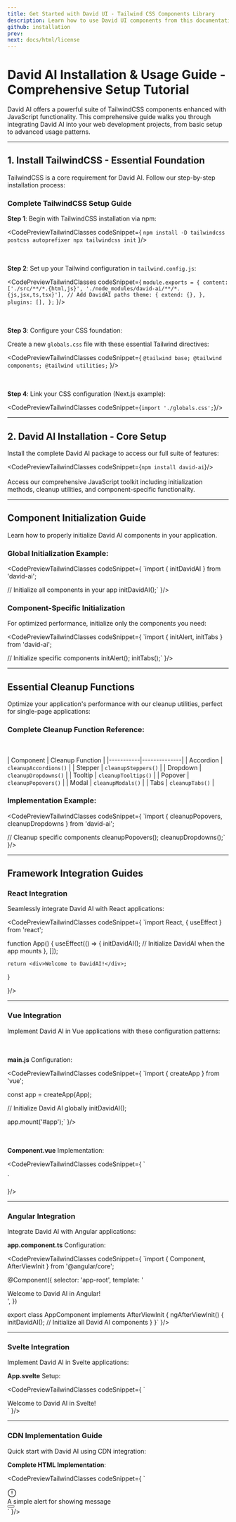 ```yaml
---
title: Get Started with David UI - Tailwind CSS Components Library
description: Learn how to use David UI components from this documentation to easily create elegant and flexible pages using Tailwind CSS.
github: installation
prev: 
next: docs/html/license
---
```


# David AI Installation & Usage Guide - Comprehensive Setup Tutorial

David AI offers a powerful suite of TailwindCSS components enhanced with JavaScript functionality. This comprehensive guide walks you through integrating David AI into your web development projects, from basic setup to advanced usage patterns.

---

## 1. Install TailwindCSS - Essential Foundation

TailwindCSS is a core requirement for David AI. Follow our step-by-step installation process:

### Complete TailwindCSS Setup Guide

**Step 1**: Begin with TailwindCSS installation via npm:

<CodePreviewTailwindClasses codeSnippet={
`npm install -D tailwindcss postcss autoprefixer
npx tailwindcss init`
}/>

<br></br>
**Step 2**: Set up your Tailwind configuration in `tailwind.config.js`:

<CodePreviewTailwindClasses codeSnippet={
`module.exports = {
  content: ['./src/**/*.{html,js}', './node_modules/david-ai/**/*.{js,jsx,ts,tsx}'], // Add DavidAI paths
  theme: {
    extend: {},
  },
  plugins: [],
};`
}/>

<br></br>
**Step 3**: Configure your CSS foundation:

Create a new `globals.css` file with these essential Tailwind directives:

<CodePreviewTailwindClasses codeSnippet={
`@tailwind base;
@tailwind components;
@tailwind utilities;`
}/>

<br></br>
**Step 4**: Link your CSS configuration (Next.js example):

<CodePreviewTailwindClasses codeSnippet={`import './globals.css';`}/>

---

## 2. David AI Installation - Core Setup

Install the complete David AI package to access our full suite of features:

<CodePreviewTailwindClasses codeSnippet={`npm install david-ai`}/>
<br></br>
Access our comprehensive JavaScript toolkit including initialization methods, cleanup utilities, and component-specific functionality.

---

## Component Initialization Guide

Learn how to properly initialize David AI components in your application.

### Global Initialization Example:

<CodePreviewTailwindClasses codeSnippet={
`import { initDavidAI } from 'david-ai';

// Initialize all components in your app
initDavidAI();`
}/>

### Component-Specific Initialization

For optimized performance, initialize only the components you need:

<CodePreviewTailwindClasses codeSnippet={
`import { initAlert, initTabs } from 'david-ai';

// Initialize specific components
initAlert();
initTabs();`
}/>

---

## Essential Cleanup Functions

Optimize your application's performance with our cleanup utilities, perfect for single-page applications:

### Complete Cleanup Function Reference:

<br></br>
| Component | Cleanup Function |
|-----------|--------------|
| Accordion | `cleanupAccordions()` |
| Stepper | `cleanupSteppers()` |
| Dropdown | `cleanupDropdowns()` |
| Tooltip | `cleanupTooltips()` |
| Popover | `cleanupPopovers()` |
| Modal | `cleanupModals()` |
| Tabs | `cleanupTabs()` |

### Implementation Example:

<CodePreviewTailwindClasses codeSnippet={
`import { cleanupPopovers, cleanupDropdowns } from 'david-ai';

// Cleanup specific components
cleanupPopovers();
cleanupDropdowns();`
}/>

---

## Framework Integration Guides

### React Integration

Seamlessly integrate David AI with React applications:

<CodePreviewTailwindClasses codeSnippet={
`import React, { useEffect } from 'react';

function App() {
    useEffect(() => {
      initDavidAI(); // Initialize DavidAI when the app mounts
    }, []);

    return <div>Welcome to DavidAI!</div>;
}

}/>

---

### Vue Integration

Implement David AI in Vue applications with these configuration patterns:

<br></br>
**main.js** Configuration:

<CodePreviewTailwindClasses codeSnippet={
`import { createApp } from 'vue';

const app = createApp(App);

// Initialize David AI globally
initDavidAI();

app.mount('#app');`
}/>

<br></br>
**Component.vue** Implementation:

<CodePreviewTailwindClasses codeSnippet={
`<template>
    <div>Welcome to David AI in Vue!</div>
</template>

<script>

    mounted() {
      initTabs(); // Initialize specific components
    },
};
</script>`
}/>

---

### Angular Integration

Integrate David AI with Angular applications:

**app.component.ts** Configuration:

<CodePreviewTailwindClasses codeSnippet={
`import { Component, AfterViewInit } from '@angular/core';

@Component({
    selector: 'app-root',
    template: '<div>Welcome to David AI in Angular!</div>',
})

export class AppComponent implements AfterViewInit {
    ngAfterViewInit() {
      initDavidAI(); // Initialize all David AI components
    }
}`
}/>

---

### Svelte Integration

Implement David AI in Svelte applications:

**App.svelte** Setup:

<CodePreviewTailwindClasses codeSnippet={
`<script>

  onMount(() => {
    initDavidAI(); // Initialize all components
  });
</script>

<div>Welcome to David AI in Svelte!</div>`
}/>

---

### CDN Implementation Guide

Quick start with David AI using CDN integration:

**Complete HTML Implementation**:

<CodePreviewTailwindClasses codeSnippet={
`<!DOCTYPE html>
<html lang="en">
<head>
    <meta charset="UTF-8">
    <meta name="viewport" content="width=device-width, initial-scale=1.0">
    <title>David AI Example</title>
    <link href="https://cdn.jsdelivr.net/npm/tailwindcss@3.4.13/dist/tailwind.min.css" rel="stylesheet">
    <script src="https://cdn.jsdelivr.net/gh/creativetimofficial/david-ai@1.0.4/packages/dist/david-ai.min.js"></script>
</head>
<body>
    <div role="alert" class="relative flex items-start w-full border rounded-md p-2 bg-stone-800 border-stone-800 text-stone-50">
      <span class="grid place-items-center shrink-0 p-1">
        <svg width="1.5em" height="1.5em" stroke-width="1.5" viewBox="0 0 24 24" fill="none" xmlns="http://www.w3.org/2000/svg" color="currentColor" class="h-5 w-5">
          <path d="M12 7L12 13" stroke="currentColor" stroke-linecap="round" stroke-linejoin="round"></path>
          <path d="M12 17.01L12.01 16.9989" stroke="currentColor" stroke-linecap="round" stroke-linejoin="round"></path>
          <path d="M12 22C17.5228 22 22 17.5228 22 12C22 6.47715 17.5228 2 12 2C6.47715 2 2 6.47715 2 12C2 17.5228 6.47715 22 12 22Z" stroke="currentColor" stroke-linecap="round" stroke-linejoin="round"></path>
        </svg>
      </span>
      <div class="w-full text-sm font-sans leading-none m-1.5">A simple alert for showing message</div>
      <button data-dui-dismiss="alert" class="outline-none">
        <svg viewBox="0 0 24 24" fill="none" xmlns="http://www.w3.org/2000/svg" color="currentColor" class="m-1 h-5 w-5 stroke-2">
          <path d="M6.75827 17.2426L12.0009 12M17.2435 6.75736L12.0009 12M12.0009 12L6.75827 6.75736M12.0009 12L17.2435 17.2426" stroke="currentColor" stroke-linecap="round" stroke-linejoin="round"></path>
        </svg>
      </button>
    </div>
</body>
</html>`
}/>
